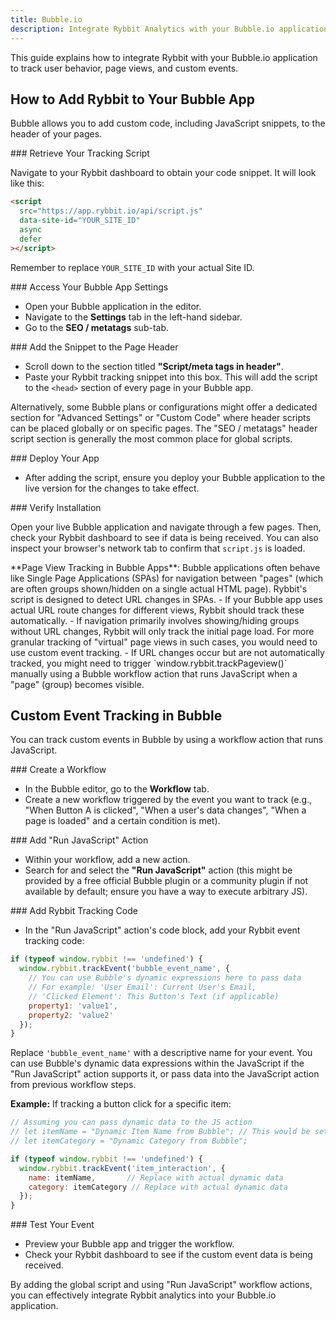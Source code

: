```yaml
---
title: Bubble.io
description: Integrate Rybbit Analytics with your Bubble.io application to track user behavior
---
```




This guide explains how to integrate Rybbit with your Bubble.io application to track user behavior, page views, and custom events.

## How to Add Rybbit to Your Bubble App

Bubble allows you to add custom code, including JavaScript snippets, to the header of your pages.

<Steps>
<Step>
### Retrieve Your Tracking Script

Navigate to your Rybbit dashboard to obtain your code snippet. It will look like this:

```html
<script
  src="https://app.rybbit.io/api/script.js"
  data-site-id="YOUR_SITE_ID"
  async
  defer
></script>
```
Remember to replace `YOUR_SITE_ID` with your actual Site ID.
</Step>

<Step>
### Access Your Bubble App Settings

-   Open your Bubble application in the editor.
-   Navigate to the **Settings** tab in the left-hand sidebar.
-   Go to the **SEO / metatags** sub-tab.
</Step>

<Step>
### Add the Snippet to the Page Header

-   Scroll down to the section titled **"Script/meta tags in header"**.
-   Paste your Rybbit tracking snippet into this box. This will add the script to the `<head>` section of every page in your Bubble app.

Alternatively, some Bubble plans or configurations might offer a dedicated section for "Advanced Settings" or "Custom Code" where header scripts can be placed globally or on specific pages. The "SEO / metatags" header script section is generally the most common place for global scripts.
</Step>

<Step>
### Deploy Your App

-   After adding the script, ensure you deploy your Bubble application to the live version for the changes to take effect.
</Step>

<Step>
### Verify Installation

Open your live Bubble application and navigate through a few pages. Then, check your Rybbit dashboard to see if data is being received. You can also inspect your browser's network tab to confirm that `script.js` is loaded.
</Step>
</Steps>

<Callout type="info">
  **Page View Tracking in Bubble Apps**: Bubble applications often behave like Single Page Applications (SPAs) for navigation between "pages" (which are often groups shown/hidden on a single actual HTML page). Rybbit's script is designed to detect URL changes in SPAs.
  - If your Bubble app uses actual URL route changes for different views, Rybbit should track these automatically.
  - If navigation primarily involves showing/hiding groups without URL changes, Rybbit will only track the initial page load. For more granular tracking of "virtual" page views in such cases, you would need to use custom event tracking.
  - If URL changes occur but are not automatically tracked, you might need to trigger `window.rybbit.trackPageview()` manually using a Bubble workflow action that runs JavaScript when a "page" (group) becomes visible.
</Callout>

## Custom Event Tracking in Bubble

You can track custom events in Bubble by using a workflow action that runs JavaScript.

<Steps>
<Step>
### Create a Workflow

-   In the Bubble editor, go to the **Workflow** tab.
-   Create a new workflow triggered by the event you want to track (e.g., "When Button A is clicked", "When a user's data changes", "When a page is loaded" and a certain condition is met).
</Step>

<Step>
### Add "Run JavaScript" Action

-   Within your workflow, add a new action.
-   Search for and select the **"Run JavaScript"** action (this might be provided by a free official Bubble plugin or a community plugin if not available by default; ensure you have a way to execute arbitrary JS).
</Step>

<Step>
### Add Rybbit Tracking Code

-   In the "Run JavaScript" action's code block, add your Rybbit event tracking code:

```javascript
if (typeof window.rybbit !== 'undefined') {
  window.rybbit.trackEvent('bubble_event_name', {
    // You can use Bubble's dynamic expressions here to pass data
    // For example: 'User Email': Current User's Email,
    // 'Clicked Element': This Button's Text (if applicable)
    property1: 'value1',
    property2: 'value2'
  });
}
```
Replace `'bubble_event_name'` with a descriptive name for your event. You can use Bubble's dynamic data expressions within the JavaScript if the "Run JavaScript" action supports it, or pass data into the JavaScript action from previous workflow steps.

**Example:** If tracking a button click for a specific item:
```javascript
// Assuming you can pass dynamic data to the JS action
// let itemName = "Dynamic Item Name from Bubble"; // This would be set by Bubble's dynamic data
// let itemCategory = "Dynamic Category from Bubble";

if (typeof window.rybbit !== 'undefined') {
  window.rybbit.trackEvent('item_interaction', {
    name: itemName,       // Replace with actual dynamic data
    category: itemCategory // Replace with actual dynamic data
  });
}
```
</Step>

<Step>
### Test Your Event

-   Preview your Bubble app and trigger the workflow.
-   Check your Rybbit dashboard to see if the custom event data is being received.
</Step>
</Steps>

By adding the global script and using "Run JavaScript" workflow actions, you can effectively integrate Rybbit analytics into your Bubble.io application.